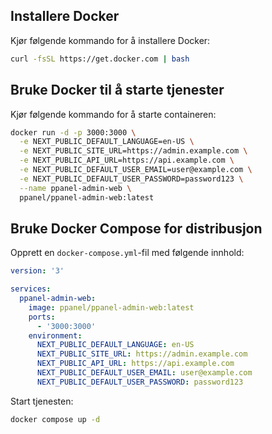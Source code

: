 ## Installere Docker

Kjør følgende kommando for å installere Docker:

```bash
curl -fsSL https://get.docker.com | bash
```

## Bruke Docker til å starte tjenester

Kjør følgende kommando for å starte containeren:

```bash
docker run -d -p 3000:3000 \
  -e NEXT_PUBLIC_DEFAULT_LANGUAGE=en-US \
  -e NEXT_PUBLIC_SITE_URL=https://admin.example.com \
  -e NEXT_PUBLIC_API_URL=https://api.example.com \
  -e NEXT_PUBLIC_DEFAULT_USER_EMAIL=user@example.com \
  -e NEXT_PUBLIC_DEFAULT_USER_PASSWORD=password123 \
  --name ppanel-admin-web \
  ppanel/ppanel-admin-web:latest
```

## Bruke Docker Compose for distribusjon

Opprett en `docker-compose.yml`-fil med følgende innhold:

```yaml
version: '3'

services:
  ppanel-admin-web:
    image: ppanel/ppanel-admin-web:latest
    ports:
      - '3000:3000'
    environment:
      NEXT_PUBLIC_DEFAULT_LANGUAGE: en-US
      NEXT_PUBLIC_SITE_URL: https://admin.example.com
      NEXT_PUBLIC_API_URL: https://api.example.com
      NEXT_PUBLIC_DEFAULT_USER_EMAIL: user@example.com
      NEXT_PUBLIC_DEFAULT_USER_PASSWORD: password123
```

Start tjenesten:

```bash
docker compose up -d
```


<Giscus />
